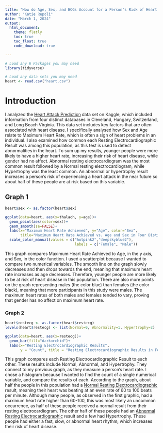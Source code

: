---
title: "How do Age, Sex, and ECGs Account for a Person's Risk of Heart Disease?"
author: "Katie Repoli"
date: "March 1, 2024"
output: 
  html_document:
    theme: flatly
    toc: true
    toc_float: true
    code_download: true

---

```{r, echo = FALSE, warning = FALSE, message = FALSE}
# Load any R Packages you may need
library(tidyverse)
```

```{r, echo = FALSE, warning = FALSE, message = FALSE}
# Load any data sets you may need
heart <- read.csv("heart.csv")
```

# Introduction

I analyzed the [Heart Attack Prediction](https://www.kaggle.com/datasets/juledz/heart-attack-prediction?resource=download)
data set on Kaggle, which included information from four distinct databases in Cleveland, Hungary, Switzerland, and Long Beach Virginia. This data set includes key factors that are often associated with heart disease. I specifically analysed how Sex and Age relate to Maximum Heart Rate, which is often a sign of heart problems in an individual. I also examined how common each Resting Electrocardiographic Result was among this population, as this test is used to detect abnormalities in the heart. To sum up my results, younger people were more likely to have a higher heart rate, increasing their risk of heart disease, while gender had no affect. Abnormal resting electrocardiogram was the most common result followed by a Normal resting electrocardiogram, while Hypertrophy was the least common. An abnormal or hypertrophy result increases a person's risk of experiencing a heart attack in the near future so about half of these people are at risk based on this variable.

## Graph 1

```{r, echo = FALSE, warning = FALSE, message = FALSE}
heart$sex <- as.factor(heart$sex)
```


```{r, warning = FALSE, message = FALSE}
ggplot(data=heart, aes(x=thalach, y=age))+
  geom_point(aes(color=sex))+
  geom_smooth(se=FALSE)+
  labs(x="Maximum Heart Rate Achieved", y="Age", color="Sex",
       title="Maximum Heart Rate Achieved vs. Age and Sex in Four Distinct Databases")+
  scale_color_manual(values = c("hotpink2","deepskyblue2"),
                                labels = c("Female", "Male"))
```



This graph compares Maximum Heart Rate Achieved to Age, in the y axis, and Sex, in the color function. I used a scatterplot because I wanted to compare two numerical variables. The smooth line on the graph slowly decreases and then drops towards the end, meaning that maximum heart rate increases as age decreases. Therefore, younger people are more likely to be at risk of heart disease in this population. There are also more points on the graph representing males (the color blue) than females (the color black), meaning that more participants in this study were males. The maximum heart rates of both males and females tended to vary, proving that gender has no affect on maximum heart rate.

### Graph 2

```{r, echo = FALSE, warning = FALSE, message = FALSE}
heart$restecg <- as.factor(heart$restecg)
levels(heart$restecg) <- list(Normal=0, Abnormality=1, Hypertrophy=2)
```


```{r, warning = FALSE, message = FALSE}
ggplot(data=heart, aes(x=restecg))+
  geom_bar(fill="darkorchid")+
  labs(x="Resting Electrocardiographic Results",
       y = "Count", title = "Resting Electrocardiographic Results in Four Distinct Databases")
```



This graph compares each Resting Electrocardiographic Result to each other. These results include Normal, Abnormal, and Hypertrophy. They connect to my previous graph, as they measure a person's heart rate. I chose a histogram because I wanted to find the count of a single numerical variable, and compare the results of each. According to the graph, about half the people in this population had a [Normal Resting Electrocardiographic](https://www.mountsinai.org/health-library/tests/electrocardiogram#:~:text=If%20the%20test%20is%20normal,to%20100%20beats%20per%20minute.) result, meaning their heart was beating at an even rate of 60 to 100 beats per minute. Although many people, as observed in the first graphic, had a maximum heart rate higher than 60-100, this was most likely an uncommon occurrence, as half of these people received a normal result from their resting electrocardiogram. The other half of these people had an [Abnormal Resting Electrocardiographic](https://www.mountsinai.org/health-library/tests/electrocardiogram#:~:text=Many%20different%20heart%20conditions%20can,one%20in%20the%20near%20future.) result and a few had Hypertrophy. These people had either a fast, slow, or abnormal heart rhythm, which increases their risk of heart disease.